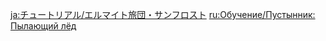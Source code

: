 {{Tutorial
|title    = Eremite Sunfrost
|subtitle = New Entry
|type     = Enemies
|icon     = Icon Tutorial Monster.png
|about    = Eremite Sunfrost
|image1   = Tutorial Eremite Sunfrost.png
|text1    = These agile warriors may be found in the many scattered mercenary groups that hail from the desert. They will unleash the ominous spirit sealed in their weapons after taking a certain amount of damage to {{Color|help|enter an Infused Form}} that greatly boosts their combat capabilities. Once this Infused Form ends, they will enter a weakened state for a time once this Infused Form ends.
|sort     = 2617
}}

[[ja:チュートリアル/エルマイト旅団・サンフロスト]]
[[ru:Обучение/Пустынник: Пылающий лёд]]